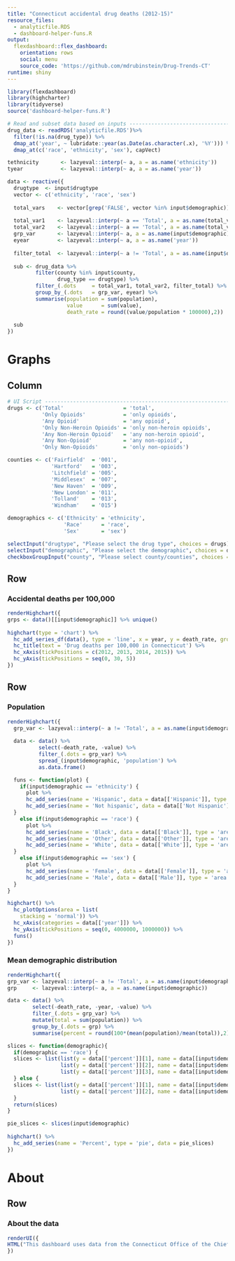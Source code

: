 ---
title: "Connecticut accidental drug deaths (2012-15)"
resource_files:
  - analyticfile.RDS
  - dashboard-helper-funs.R
output: 
  flexdashboard::flex_dashboard:
    orientation: rows
    social: menu
    source_code: 'https://github.com/mdrubinstein/Drug-Trends-CT'
runtime: shiny
---

```{r setup, include = FALSE}
library(flexdashboard)
library(highcharter)
library(tidyverse)
source('dashboard-helper-funs.R')
```

```{r, include = FALSE}
# Read and subset data based on inputs -----------------------------------------
drug_data <- readRDS('analyticfile.RDS')%>%
  filter(!is.na(drug_type)) %>%
  dmap_at('year', ~ lubridate::year(as.Date(as.character(.x), '%Y'))) %>%
  dmap_at(c('race', 'ethnicity', 'sex'), capVect)

tethnicity       <- lazyeval::interp(~ a, a = as.name('ethnicity'))
tyear            <- lazyeval::interp(~ a, a = as.name('year'))

data <- reactive({
  drugtype  <- input$drugtype
  vector <- c('ethnicity', 'race', 'sex')
  
  total_vars    <- vector[grep('FALSE', vector %in% input$demographic)]
  
  total_var1    <- lazyeval::interp(~ a == 'Total', a = as.name(total_vars[1]))
  total_var2    <- lazyeval::interp(~ a == 'Total', a = as.name(total_vars[2]))
  grp_var       <- lazyeval::interp(~ a, a = as.name(input$demographic))
  eyear         <- lazyeval::interp(~ a, a = as.name('year'))
  
  filter_total  <- lazyeval::interp(~ a != 'Total', a = as.name(input$demographic))
  
  sub <- drug_data %>%
         filter(county %in% input$county,
                drug_type == drugtype) %>%
         filter_(.dots     = total_var1, total_var2, filter_total) %>%
         group_by_(.dots   = grp_var, eyear) %>%
         summarise(population = sum(population),
                   value      = sum(value),
                   death_rate = round((value/population * 100000),2)) 
  
  sub
})
```


Graphs
======================================================================

Column {.sidebar}
-----------------------------------------------------------------------

```{r}
# UI Script ----------------------------------------------------------------------
drugs <- c('Total'                   = 'total',
           'Only Opioids'            = 'only opioids',
           'Any Opioid'              = 'any opioid',
           'Only Non-Heroin Opioids' = 'only non-heroin opioids',
           'Any Non-Heroin Opioid'   = 'any non-heroin opioid',
           'Any Non-Opioid'          = 'any non-opioid',
           'Only Non-Opioids'        = 'only non-opioids')

counties <- c('Fairfield'  = '001',
              'Hartford'   = '003',
              'Litchfield' = '005',
              'Middlesex'  = '007',
              'New Haven'  = '009',
              'New London' = '011',
              'Tolland'    = '013',
              'Windham'    = '015')

demographics <- c('Ethnicity' = 'ethnicity',
                  'Race'      = 'race',
                  'Sex'       = 'sex')

selectInput("drugtype", "Please select the drug type", choices = drugs)
selectInput("demographic", "Please select the demographic", choices = demographics)
checkboxGroupInput("county", "Please select county/counties", choices = counties, selected = 'Fairfield')

```

Row {data-height=600}
-----------------------------------------------------------------------

### Accidental deaths per 100,000

```{r}
renderHighchart({
grps <- data()[[input$demographic]] %>% unique()
  
highchart(type = 'chart') %>%
  hc_add_series_df(data(), type = 'line', x = year, y = death_rate, group = grps) %>%
  hc_title(text = 'Drug deaths per 100,000 in Connecticut') %>%
  hc_xAxis(tickPositions = c(2012, 2013, 2014, 2015)) %>%
  hc_yAxis(tickPositions = seq(0, 30, 5)) 
})
```

Row {data-height=400}
-----------------------------------------------------------------------

### Population

```{r}
renderHighchart({
  grp_var <- lazyeval::interp(~ a != 'Total', a = as.name(input$demographic))
  
  data <- data() %>%
          select(-death_rate, -value) %>%
          filter_(.dots = grp_var) %>%
          spread_(input$demographic, 'population') %>%
          as.data.frame()

  funs <- function(plot) {
    if(input$demographic == 'ethnicity') {
      plot %>%
      hc_add_series(name = 'Hispanic', data = data[['Hispanic']], type = 'area') %>%
      hc_add_series(name = 'Not hispanic', data = data[['Not Hispanic']], type = 'area')
  }
    else if(input$demographic == 'race') {
      plot %>%
      hc_add_series(name = 'Black', data = data[['Black']], type = 'area') %>%
      hc_add_series(name = 'Other', data = data[['Other']], type = 'area') %>%
      hc_add_series(name = 'White', data = data[['White']], type = 'area')
  }
    else if(input$demographic == 'sex') {
      plot %>%
      hc_add_series(name = 'Female', data = data[['Female']], type = 'area') %>%
      hc_add_series(name = 'Male', data = data[['Male']], type = 'area')
  }
}

highchart() %>%
  hc_plotOptions(area = list(
    stacking = 'normal')) %>%
  hc_xAxis(categories = data[['year']]) %>%
  hc_yAxis(tickPositions = seq(0, 4000000, 1000000)) %>%
  funs()
})
```

### Mean demographic distribution

```{r}
renderHighchart({
grp_var <- lazyeval::interp(~ a != 'Total', a = as.name(input$demographic))
grp     <- lazyeval::interp(~ a, a = as.name(input$demographic))

data <- data() %>%
        select(-death_rate, -year, -value) %>%
        filter_(.dots = grp_var) %>%
        mutate(total = sum(population)) %>%
        group_by_(.dots = grp) %>%
        summarise(percent = round(100*(mean(population)/mean(total)),2))

slices <- function(demographic){
  if(demographic == 'race') {
  slices <- list(list(y = data[['percent']][1], name = data[[input$demographic]][1]),
                 list(y = data[['percent']][2], name = data[[input$demographic]][2]),
                 list(y = data[['percent']][3], name = data[[input$demographic]][3]))
  } else {
  slices <- list(list(y = data[['percent']][1], name = data[[input$demographic]][1]),
                 list(y = data[['percent']][2], name = data[[input$demographic]][2]))
  }
  return(slices)
}

pie_slices <- slices(input$demographic)
  
highchart() %>%
  hc_add_series(name = 'Percent', type = 'pie', data = pie_slices)
})
```

About {data-orientation=rows}
===========================================================

Row {data-height=1000}
------------------------------------------------------------

### About the data

```{r}
renderUI({
HTML("This dashboard uses data from the Connecticut Office of the Chief Medical Examiner, which details the number of drug deaths for each combination of race, sex, ethnicity, and age for each Connecticut county from 2012 to 2015. To generate mortality estimates, I used Census population data with bridged race categories generated by the CDC from 2012-15. <br/> <br/> Connecticut drug death data can be found at the <a href = http://data.ctdata.org/dataset/accidental-drug-related-deaths-by-drug-type> link. </a>  <br/> <br/> US bridged-race Census populations can be found at the <a href = http://www.cdc.gov/nchs/nvss/bridged_race.htm> link. </a> <br/> <br/>")
})
```
